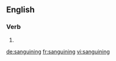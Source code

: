 
==English==

===Verb===
{{head|en|present participle}}

# {{present participle of|sanguine|lang=en}}

[[de:sanguining]]
[[fr:sanguining]]
[[vi:sanguining]]